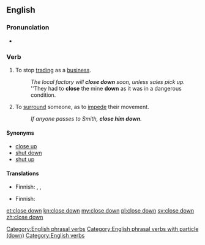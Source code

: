 {{also|closedown}}
==English==

===Pronunciation===
* {{IPA|/kləʊzˈdaʊn/}}

===Verb===
{{en-verb|closes down|closing down|closed down}}

# {{ambitransitive}} To stop [[trading]] as a [[business]].
#: ''The local factory will '''close down''' soon, unless sales pick up.''
#: ''They had to '''close''' the mine '''down''' as it was in a dangerous condition.
# {{transitive}} To [[surround]] someone, as to [[impede]] their movement.
#: ''If anyone passes to Smith, '''close him down'''.''

====Synonyms====
* [[close up]]
* [[shut down]]
* [[shut up]]

====Translations====
{{trans-top|to stop trading}}
* Finnish: {{t+|fi|sulkea}}, {{t+|fi|lopettaa}}, {{t-|fi|lakkauttaa}}
{{trans-mid}}
{{trans-bottom}}

{{trans-top|to surround}}
* Finnish: {{t-|fi|piirittää}}
{{trans-mid}}
{{trans-bottom}}

[[Category:English phrasal verbs]]
[[Category:English phrasal verbs with particle (down)]]
[[Category:English verbs]]

[[et:close down]]
[[kn:close down]]
[[my:close down]]
[[pl:close down]]
[[sv:close down]]
[[zh:close down]]